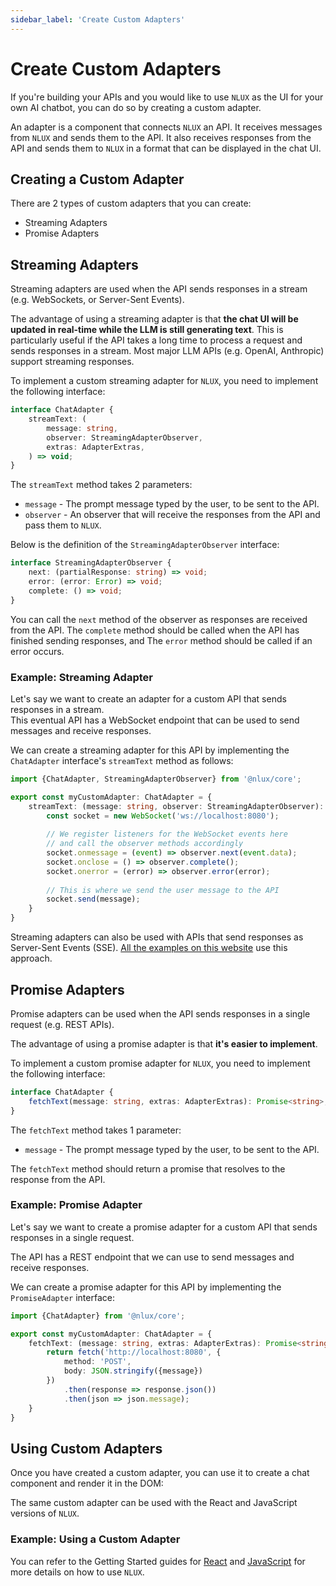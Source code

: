 ```yaml
---
sidebar_label: 'Create Custom Adapters'
---
```



# Create Custom Adapters

If you're building your APIs and you would like to use `NLUX` as the UI for your own AI chatbot,
you can do so by creating a custom adapter.

An adapter is a component that connects `NLUX` an API. It receives messages from `NLUX` and sends them to the API.
It also receives responses from the API and sends them to `NLUX` in a format that can be displayed in the chat UI.

## Creating a Custom Adapter

There are 2 types of custom adapters that you can create:

* Streaming Adapters
* Promise Adapters

## Streaming Adapters

Streaming adapters are used when the API sends responses in a stream (e.g. WebSockets, or Server-Sent Events).

The advantage of using a streaming adapter is that **the chat UI will be updated in real-time while the LLM is still
generating text**. This is particularly useful if the API takes a long time to process a request and sends responses
in a stream. Most major LLM APIs (e.g. OpenAI, Anthropic) support streaming responses.

To implement a custom streaming adapter for `NLUX`, you need to implement the following interface:

```typescript
interface ChatAdapter {
    streamText: (
        message: string,
        observer: StreamingAdapterObserver,
        extras: AdapterExtras,
    ) => void;
}
```

The `streamText` method takes 2 parameters:

* `message` - The prompt message typed by the user, to be sent to the API.
* `observer` - An observer that will receive the responses from the API and pass them to `NLUX`.

Below is the definition of the `StreamingAdapterObserver` interface:

```typescript
interface StreamingAdapterObserver {
    next: (partialResponse: string) => void;
    error: (error: Error) => void;
    complete: () => void;
}
```

You can call the `next` method of the observer as responses are received from the API.
The `complete` method should be called when the API has finished sending responses, and
The `error` method should be called if an error occurs.

### Example: Streaming Adapter

Let's say we want to create an adapter for a custom API that sends responses in a stream.<br />
This eventual API has a WebSocket endpoint that can be used to send messages and receive responses.

We can create a streaming adapter for this API by implementing the `ChatAdapter` interface's `streamText` method
as follows:

```typescript
import {ChatAdapter, StreamingAdapterObserver} from '@nlux/core';

export const myCustomAdapter: ChatAdapter = {
    streamText: (message: string, observer: StreamingAdapterObserver): void => {
        const socket = new WebSocket('ws://localhost:8080');
        
        // We register listeners for the WebSocket events here
        // and call the observer methods accordingly
        socket.onmessage = (event) => observer.next(event.data);
        socket.onclose = () => observer.complete();
        socket.onerror = (error) => observer.error(error);
        
        // This is where we send the user message to the API
        socket.send(message);
    }
}
```

Streaming adapters can also be used with APIs that send responses as Server-Sent Events (SSE).
[All the examples on this website](/examples/react-js-ai-chatbot) use this approach.

## Promise Adapters

Promise adapters can be used when the API sends responses in a single request (e.g. REST APIs).

The advantage of using a promise adapter is that **it's easier to implement**.

To implement a custom promise adapter for `NLUX`, you need to implement the following interface:

```typescript
interface ChatAdapter {
    fetchText(message: string, extras: AdapterExtras): Promise<string>;
}
```

The `fetchText` method takes 1 parameter:

* `message` - The prompt message typed by the user, to be sent to the API.

The `fetchText` method should return a promise that resolves to the response from the API.

### Example: Promise Adapter

Let's say we want to create a promise adapter for a custom API that sends responses in a single request.

The API has a REST endpoint that we can use to send messages and receive responses.

We can create a promise adapter for this API by implementing the `PromiseAdapter` interface:

```typescript
import {ChatAdapter} from '@nlux/core';

export const myCustomAdapter: ChatAdapter = {
    fetchText: (message: string, extras: AdapterExtras): Promise<string> => {
        return fetch('http://localhost:8080', {
            method: 'POST',
            body: JSON.stringify({message})
        })
            .then(response => response.json())
            .then(json => json.message);
    }
}
```

## Using Custom Adapters

Once you have created a custom adapter, you can use it to create a chat component and render it in the DOM:

The same custom adapter can be used with the React and JavaScript versions of `NLUX`.

### Example: Using a Custom Adapter

<PlatformSelector reactJs={CustomAdapterReactJs} javascript={CustomAdapterJavaScript}/>

You can refer to the Getting Started guides for [React](/learn/get-started?platform=react-js) and
[JavaScript](/learn/get-started?platform=javascript) for more details on how to use `NLUX`.
